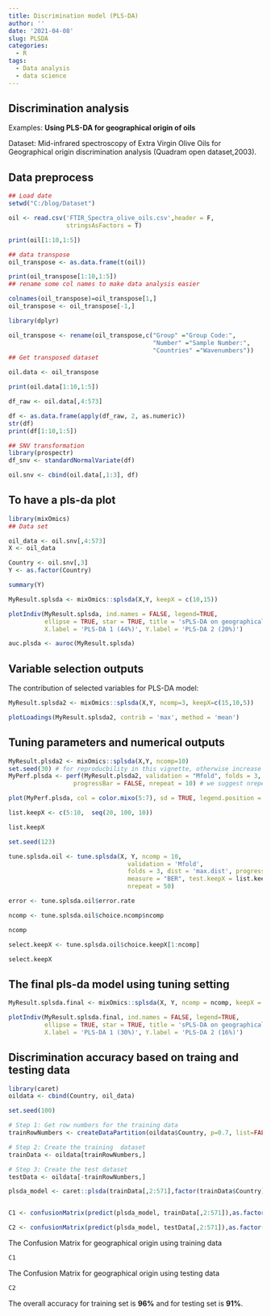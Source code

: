 ```yaml
---
title: Discrimination model (PLS-DA)
author: ''
date: '2021-04-08'
slug: PLSDA
categories:
  - R
tags:
  - Data analysis
  - data science
---
```

## Discrimination analysis

 Examples: **Using PLS-DA for geographical origin of oils**
 
 Dataset: Mid-infrared spectroscopy of Extra Virgin Olive Oils for Geographical origin discrimination analysis (Quadram open dataset,2003).

## Data preprocess

```r
## Load date
setwd("C:/blog/Dataset")

oil <- read.csv('FTIR_Spectra_olive_oils.csv',header = F, 
                stringsAsFactors = T)

print(oil[1:10,1:5])

## data transpose
oil_transpose <- as.data.frame(t(oil))

print(oil_transpose[1:10,1:5])
## rename some col names to make data analysis easier

colnames(oil_transpose)=oil_transpose[1,]
oil_transpose <- oil_transpose[-1,]

library(dplyr)

oil_transpose <- rename(oil_transpose,c("Group" ="Group Code:",
                                        "Number" ="Sample Number:",
                                        "Countries" ="Wavenumbers"))
## Get transposed dataset

oil.data <- oil_transpose

print(oil.data[1:10,1:5])

df_raw <- oil.data[,4:573]

df <- as.data.frame(apply(df_raw, 2, as.numeric))
str(df)
print(df[1:10,1:5])

## SNV transformation
library(prospectr)
df_snv <- standardNormalVariate(df)

oil.snv <- cbind(oil.data[,1:3], df)
```


## To have a pls-da plot

```r

library(mixOmics)
## Data set

oil_data <- oil.snv[,4:573]
X <- oil_data

Country <- oil.snv[,3]
Y <- as.factor(Country)

summary(Y)

MyResult.splsda <- mixOmics::splsda(X,Y, keepX = c(10,15))

plotIndiv(MyResult.splsda, ind.names = FALSE, legend=TRUE,
          ellipse = TRUE, star = TRUE, title = 'sPLS-DA on geographical origin of oil',
          X.label = 'PLS-DA 1 (44%)', Y.label = 'PLS-DA 2 (20%)')

auc.plsda <- auroc(MyResult.splsda)

```

## Variable selection outputs

The contribution of selected variables for PLS-DA model:

```r
MyResult.splsda2 <- mixOmics::splsda(X,Y, ncomp=3, keepX=c(15,10,5))

plotLoadings(MyResult.splsda2, contrib = 'max', method = 'mean')

```

## Tuning parameters and numerical outputs

```r
MyResult.plsda2 <- mixOmics::splsda(X,Y, ncomp=10)
set.seed(30) # for reproducbility in this vignette, otherwise increase nrepeat
MyPerf.plsda <- perf(MyResult.plsda2, validation = "Mfold", folds = 3, 
                  progressBar = FALSE, nrepeat = 10) # we suggest nrepeat = 50

plot(MyPerf.plsda, col = color.mixo(5:7), sd = TRUE, legend.position = "horizontal")

list.keepX <- c(5:10,  seq(20, 100, 10))

list.keepX

set.seed(123)

tune.splsda.oil <- tune.splsda(X, Y, ncomp = 10,
                                 validation = 'Mfold',
                                 folds = 3, dist = 'max.dist', progressBar = FALSE,
                                 measure = "BER", test.keepX = list.keepX,
                                 nrepeat = 50)

error <- tune.splsda.oil$error.rate

ncomp <- tune.splsda.oil$choice.ncomp$ncomp

ncomp

select.keepX <- tune.splsda.oil$choice.keepX[1:ncomp]

select.keepX

```

## The final pls-da model using tuning setting

```r
MyResult.splsda.final <- mixOmics::splsda(X, Y, ncomp = ncomp, keepX = select.keepX)

plotIndiv(MyResult.splsda.final, ind.names = FALSE, legend=TRUE,
          ellipse = TRUE, star = TRUE, title = 'sPLS-DA on geographical origin of oil',
          X.label = 'PLS-DA 1 (30%)', Y.label = 'PLS-DA 2 (16%)')
```

## Discrimination accuracy based on traing and testing data

```r
library(caret)
oildata <- cbind(Country, oil_data)

set.seed(100)

# Step 1: Get row numbers for the training data
trainRowNumbers <- createDataPartition(oildata$Country, p=0.7, list=FALSE)

# Step 2: Create the training  dataset
trainData <- oildata[trainRowNumbers,]

# Step 3: Create the test dataset
testData <- oildata[-trainRowNumbers,]

plsda_model <- caret::plsda(trainData[,2:571],factor(trainData$Country), ncomp = 6, probMethod = "Bayes")


C1 <- confusionMatrix(predict(plsda_model, trainData[,2:571]),as.factor(trainData$Country))

C2 <- confusionMatrix(predict(plsda_model, testData[,2:571]),as.factor(testData$Country))

```

The Confusion Matrix for geographical origin using training data
```r

C1

```

The Confusion Matrix for geographical origin using testing data
```r

C2

```

The overall accuracy for training set is **96%** and for testing set is **91%**.

